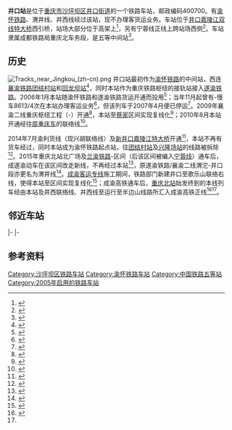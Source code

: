 {{Infobox China railway station 
|车站名称 = 井口站
|图片 = 
|图片介绍 = 
|车站名称拼音 = Jingkou
|英文名称 = Jingkou Railway Station
|车站代码 = 35140<ref>{{cite book|title=中华人民共和国铁路车站代码（GB/T 10302-2010）|publisher=中国标准出版社|year=2010|isbn=155066140495|ignore-isbn-error=true|pages=19}}</ref>
|电报码 = WWW
|拼音码 = JKO
|车站位置 = [[重庆市|重庆市]][[沙坪坝区|沙坪坝区]][[井口街道|井口街道]]
|坐标 = {{coord|29.656735|N|106.455029|E|format=dms|display=inline,title}}
|归属 = [[成都铁路局|成都铁路局]][[重庆北车务段|重庆北车务段]]
|车站等级 = [[五等站_(中铁)|五等站]]
|线路 = [[渝怀铁路|渝怀铁路]]、渭井线、井西线
|tracks=5
|route_map = [[Template:重庆铁路枢纽RDT/井口|请点这里]]
}}
'''井口站'''是位于[[重庆市|重庆市]][[沙坪坝区|沙坪坝区]][[井口街道|井口街道]]的一个铁路车站，邮政编码400700。有[[渝怀铁路|渝怀铁路]]、渭井线、井西线经过该站，现不办理客货运业务。车站位于[[井口嘉陵江双线特大桥|井口嘉陵江双线特大桥]]西引桥，站场大部分位于高架上<ref>{{cite news|title=载重火车昨首跑渝怀铁路(图)|url=http://news.sina.com.cn/c/2005-11-26/11277545843s.shtml|work=重庆时报|publisher=新浪网|date=2005-11-26|accessdate=2020-11-23|archive-date=2021-03-16|archive-url=https://web.archive.org/web/20210316064402/http://news.sina.com.cn/c/2005-11-26/11277545843s.shtml}}</ref>，另有宁蓉线正线上跨站场西侧<ref name="el">{{cite journal|author=郭朝晖|title=既有线车站电力改造技术方案探讨|work=工程技术|year=2016}}</ref>。车站隶属成都铁路局重庆北车务段，是五等中间站<ref>{{cite news|title=【新春走基层】一位五等小站站长的40年春运|url=http://m.xinhuanet.com/cq/2019-02/07/c_1124090520.htm|publisher=新华网|date=2019-02-07|accessdate=2019-04-07|archive-date=2019-04-07|archive-url=https://web.archive.org/web/20190407171107/http://m.xinhuanet.com/cq/2019-02/07/c_1124090520.htm|dead-url=no}}</ref>。

==历史==
[[File:Tracks_near_Jingkou_(zh-cn).png|thumb]]
{{See also|Template:重庆铁路枢纽RDT/井口疏解区}}
井口站最初作为[[渝怀铁路|渝怀铁路]]的中间站，西连[[襄渝铁路|襄渝铁路]][[团结村站|团结村站]]和[[回龙坝站|回龙坝站]]<ref>{{cite news|title=渝怀铁路接通襄渝铁路 明年2.5小时重庆到成都|url=http://news.sina.com.cn/c/2005-10-24/09207245092s.shtml|work=中国广播网|publisher=新浪网|date=2005-10-24|accessdate=2020-11-23|archive-date=2021-03-16|archive-url=https://web.archive.org/web/20210316064348/http://news.sina.com.cn/c/2005-10-24/09207245092s.shtml}}</ref>，同时本站作为重庆铁路枢纽的接轨站接入[[遂渝铁路|遂渝铁路]]。2006年1月本站随渝怀铁路和遂渝铁路货运开通而投用<ref>{{cite news|title=渝怀和遂渝两条铁路将于1月15日开通货运列车|url=http://www.gov.cn/jrzg/2006-01/02/content_145758.htm|work=新华网|publisher=中华人民共和国中央人民政府|date=2006-01-02|accessdate=2020-11-23|archive-date=2020-11-30|archive-url=https://web.archive.org/web/20201130210822/http://www.gov.cn/jrzg/2006-01/02/content_145758.htm|dead-url=no}}</ref>；当年11月起曾有{{站|重庆北}}-{{站|遂宁}}慢车8613/4次在本站办理客运业务<ref>{{cite news|title=11月1日渝怀铁路首发秀山(图文)|url=http://news.sina.com.cn/c/2006-10-28/003610344776s.shtml|publisher=新浪网|work=重庆晚报|date=2006-10-28|accessdate=2020-11-23|archive-date=2021-03-16|archive-url=https://web.archive.org/web/20210316064416/http://news.sina.com.cn/c/2006-10-28/003610344776s.shtml}}</ref>，但该列车于2007年4月便已停运<ref>{{cite news|title=重庆铁路公布最新调整方案 来应对第六次大提速|url=https://www.chinanews.com/gn/news/2007/04-07/910373.shtml|work=重庆日报|publisher=新浪网|date=2007-04-07|accessdate=2020-11-23|archive-date=2020-11-30|archive-url=https://web.archive.org/web/20201130145126/https://www.chinanews.com/gn/news/2007/04-07/910373.shtml|dead-url=no}}</ref>。2009年襄渝二线重庆枢纽工程（{{站|磨心坡}}-{{站|重庆北}}）开通<ref>{{cite news|title=下月起6趟列车改线|url=http://news.sina.com.cn/c/2009-06-26/010115851463s.shtml|work=华龙网-重庆晚报|publisher=新浪网|date=2009-06-26|quote=襄渝二线重庆北—磨心坡段沿途经过井口、141线路所、蔡家、黄桷线路所、磨心坡|accessdate=2020-11-23|archive-date=2020-11-30|archive-url=https://web.archive.org/web/20201130112833/http://news.sina.com.cn/c/2009-06-26/010115851463s.shtml|dead-url=no}}</ref>，本站至[[三溪口站|蔡家]]区间实现复线化<ref>{{cite article|title=改建铁路襄渝线安康至重庆段（成局）增建二线引入重庆枢纽井口站站改方案|publisher=襄渝二线（成局）工程指挥部|year=2008}}</ref>；2010年8月本站开通经{{站|歌乐山}}往[[重庆东站_(上桥)|原重庆东]]的联络线<ref>{{cite news|title=襄渝铁路增建二线重庆枢纽开通|url=http://szb.peoplerail.com/shtml/rmtdb/20100905/21873.shtml|publisher=人民铁道网|date=2010-09-05|accessdate=2020-11-23|archive-date=2021-07-17|archive-url=https://web.archive.org/web/20210717190806/https://szb.peoplerail.com/shtml/rmtdb/20100905/21873.shtml}}</ref>。

2014年7月渝利货线（现兴胡联络线）及[[新井口嘉陵江特大桥|新井口嘉陵江特大桥]]开通<ref>{{cite news|title=新井口嘉陵江渝利货线左线开通 世界最大编组站将运营|url=http://news.sina.com.cn/c/2014-07-22/105530560747.shtml?qq-pf-to=pcqq.c2c|work=齐鲁网|publisher=新浪网|date=2014-07-22|accessdate=2020-11-23|archive-date=2021-08-03|archive-url=https://web.archive.org/web/20210803173431/http://news.sina.com.cn/c/2014-07-22/105530560747.shtml?qq-pf-to=pcqq.c2c}}</ref>，本站不再有货车经过，同时本站成为渝怀铁路起点站，往[[团结村站|团结村站]]及[[兴隆场站|兴隆场站]]的线路被拆除<ref name=":0">{{Cite journal|title=重庆铁路枢纽总图布局研究|author=罗江成，彭强军（[[中铁二院工程集团|中铁二院工程集团]]）|url=https://kns.cnki.net/KNS8/Detail?sfield=fn&QueryID=0&CurRec=1&recid=&FileName=GSTL201105009&DbName=CJFD2011&DbCode=CJFD&yx=&pr=&URLID=|journal=高速铁路技术|issue=5|year=2011-10|volume=2|access-date=2021-07-15|archive-date=2021-06-14|archive-url=https://web.archive.org/web/20210614210051/https://kns.cnki.net/KNS8/Detail?sfield=fn&QueryID=0&CurRec=1&recid=&FileName=GSTL201105009&DbName=CJFD2011&DbCode=CJFD&yx=&pr=&URLID=}}</ref>。2015年重庆北站北广场及[[兰渝铁路|兰渝铁路]]{{站|渭沱}}-{{站|重庆北}}区间（后该区间被编入[[宁蓉线|宁蓉线]]）通车后，成遂渝动车在该区间改走新线，不再经过本站<ref>{{cite news|title=记录中国 中国首条无砟轨道在这里诞生|url=https://news.sina.com.cn/o/2019-10-30/doc-iicezzrr5864010.shtml|work=澎湃新闻|publisher=新浪网|date=2019-10-30|accessdate=2020-11-23|archive-date=2020-11-30|archive-url=https://web.archive.org/web/20201130112830/https://news.sina.com.cn/o/2019-10-30/doc-iicezzrr5864010.shtml|dead-url=no}}</ref>，原遂渝铁路/襄渝二线渭沱-井口段亦更名为渭井线<ref>{{cite news|title=2003年四川改革开放大事记|url=http://scdfz.sc.gov.cn/scdqs/scsq/scdsj/scggkf40zndsj1/content_10879|publisher=四川省地方志工作办公室|date=2018-12-17|work=四川改革开放40周年大事记|archiveurl=https://web.archive.org/web/20210715201420/http://scdfz.sc.gov.cn/scdqs/scsq/scdsj/scggkf40zndsj1/content_10879|archivedate=2021-07-15|accessdate=2021-07-15}}</ref>。[[成渝客运专线|成渝客运专线]]施工期间，铁路部门新建井口至歌乐山联络右线，使得本站至{{站|歌乐山}}区间实现复线化<ref>{{cite news|title=成渝客专车年内通车 沙坪坝井歌线路段8月完工/图|url=http://cq.cqnews.net/html/2015-07/12/content_34735920.htm|publisher=重庆网|date=2015-07-12|accessdate=2020-11-23|archive-date=2021-07-19|archive-url=https://web.archive.org/web/20210719143601/http://cq.cqnews.net/html/2015-07/12/content_34735920.htm}}</ref>；成渝高铁通车后，[[重庆北站|重庆北站]]始发终到的本线列车经由本站及井西联络线、井西线至运行至半边山线路所汇入成渝高铁正线<ref>{{cite journal|author1=蔡胜全|author2=罗江成|title=重庆枢纽重庆北客运站施工组织方案研究|work=高速铁路技术|year=2017}}</ref><ref name="el"/>。

==邻近车站==
{{start rail box|[[中国铁路|中国铁路]]}}
{{s-inop|[[三溪口站|三溪口站]]|经K141线路所<br>{{站|渭沱}}方向}}
{{s-line|[[渭井铁路|渭井铁路]]<br />← 10km 井口站{{0}}{{0}}{{0}}{{0}}{{0}}{{0}}{{0}}}}
{{s-inop|[[重庆北站|重庆北站]]|{{站|怀化}}方向|rows=3}}
|-
{{s-inop|[[兴隆场站|兴隆场站]]|<s>{{站|兴隆场}}方向</s>}}
{{s-line|[[渝怀铁路|渝怀铁路]]<br /> {{0}}{{0}}{{0}}{{0}}{{0}}{{0}}{{0}}井口站 11km →}}
|-
{{s-inop|[[歌乐山站|歌乐山站]]|[[重庆西站|重庆西站]]方向}}
{{s-line|[[井西铁路|井西铁路]]<br />← 5km 井口站{{0}}{{0}} {{0}}{{0}}{{0}} }}
{{end box}}

==参考资料==
{{reflist}}

{{渝怀铁路}}
{{襄渝铁路}}
{{重庆铁路车站列表}}

[[Category:沙坪坝区铁路车站|Category:沙坪坝区铁路车站]]
[[Category:渝怀铁路车站|Category:渝怀铁路车站]]
[[Category:中国铁路五等站|Category:中国铁路五等站]]
[[Category:2005年启用的铁路车站|Category:2005年启用的铁路车站]]